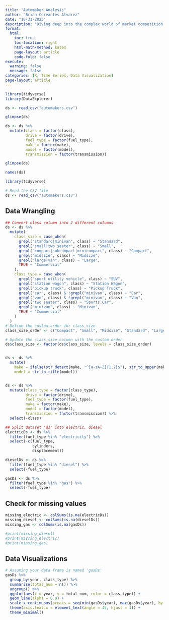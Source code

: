 ```yaml
---
title: "Automaker Analysis"
author: "Brian Cervantes Alvarez"
date: "10-31-2023"
description: "Diving deep into the complex world of market competition for automakers."
format:
  html:
    toc: true
    toc-location: right
    html-math-method: katex
    page-layout: article
    code-fold: false
execute: 
  warning: false
  message: false
categories: [R, Time Series, Data Visualization]
page-layout: article
---
```


```r
library(tidyverse)
library(DataExplorer)
```

```r
ds <- read_csv("automakers.csv")

glimpse(ds)

ds <- ds %>% 
  mutate(class = factor(class),
         drive = factor(drive),
         fuel_type = factor(fuel_type),
         make = factor(make),
         model = factor(model),
         transmission = factor(transmission))

glimpse(ds)

names(ds)
```

```r
library(tidyverse)

# Read the CSV file
ds <- read_csv("automakers.csv")
```

## Data Wrangling

```r
## Convert class column into 2 different columns
ds <- ds %>%
  mutate(
    class_size = case_when(
      grepl("standard|minivan", class) ~ "Standard",
      grepl("small|two seater", class) ~ "Small",
      grepl("compact|subcompact|minicompact", class) ~ "Compact",
      grepl("midsize", class) ~ "Midsize",
      grepl("large|van", class) ~ "Large",
      TRUE ~ "Commercial"
    ),
    class_type = case_when(
      grepl("sport utility vehicle", class) ~ "SUV",
      grepl("station wagon", class) ~ "Station Wagon",
      grepl("pickup truck", class) ~ "Pickup Truck",
      grepl("car", class) & !grepl("minivan", class) ~ "Car",
      grepl("van", class) & !grepl("minivan", class) ~ "Van",
      grepl("two seater", class) ~ "Sports Car",
      grepl("minivan", class) ~ "Minivan",
      TRUE ~ "Commercial"
    )
  )
# Define the custom order for class_size
class_size_order <- c("Compact", "Small", "Midsize", "Standard", "Large", "Commercial")

# Update the class_size column with the custom order
ds$class_size <- factor(ds$class_size, levels = class_size_order)


ds <- ds %>%
  mutate(
    make = ifelse(str_detect(make, "^[a-zA-Z]{1,2}$"), str_to_upper(make), str_to_title(make)),
    model = str_to_title(model))


ds <- ds %>% 
  mutate(class_type = factor(class_type),
         drive = factor(drive),
         fuel_type = factor(fuel_type),
         make = factor(make),
         model = factor(model),
         transmission = factor(transmission)) %>%
  select(-class)
```

```r
## Split dataset "ds" into electric, diesel 
electricDs <- ds %>%
  filter(fuel_type %in% "electricity") %>%
  select(-c(fuel_type,
            cylinders,
            displacement))

dieselDs <- ds %>%
  filter(fuel_type %in% "diesel") %>%
  select(-fuel_type)

gasDs <- ds %>%
  filter(fuel_type %in% "gas") %>%
  select(-fuel_type)

```

## Check for missing values

```r
missing_electric <- colSums(is.na(electricDs))
missing_diesel <- colSums(is.na(dieselDs))
missing_gas <- colSums(is.na(gasDs))

#print(missing_diesel)
#print(missing_electric)
#print(missing_gas)
```

## Data Visualizations

```r
# Assuming your data frame is named 'gasDs'
gasDs %>%
  group_by(year, class_type) %>%
  summarise(total_num = n()) %>%
  ungroup() %>%
  ggplot(aes(x = year, y = total_num, color = class_type)) +
  geom_line(alpha = 0.9) +
  scale_x_continuous(breaks = seq(min(gasDs$year), max(gasDs$year), by = 1)) +
  theme(axis.text.x = element_text(angle = 45, hjust = 1)) +
  theme_minimal()

  
```

```r

```
